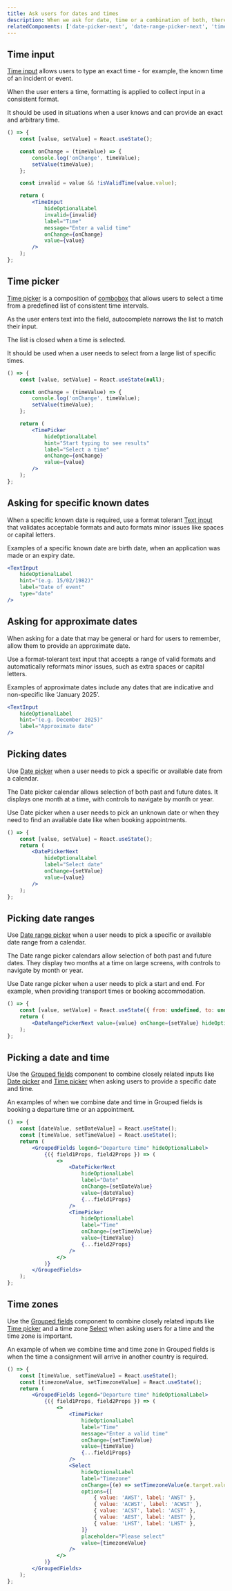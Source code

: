 ```yaml
---
title: Ask users for dates and times
description: When we ask for date, time or a combination of both, there are a range of components that can be used to meet user needs in different situations.
relatedComponents: ['date-picker-next', 'date-range-picker-next', 'time-input', 'time-picker']
---
```


## Time input

[Time input](/components/time-input) allows users to type an exact time - for example, the known time of an incident or event.

When the user enters a time, formatting is applied to collect input in a consistent format.

It should be used in situations when a user knows and can provide an exact and arbitrary time.

```jsx live
() => {
	const [value, setValue] = React.useState();

	const onChange = (timeValue) => {
		console.log('onChange', timeValue);
		setValue(timeValue);
	};

	const invalid = value && !isValidTime(value.value);

	return (
		<TimeInput
			hideOptionalLabel
			invalid={invalid}
			label="Time"
			message="Enter a valid time"
			onChange={onChange}
			value={value}
		/>
	);
};
```

## Time picker

[Time picker](/components/time-picker) is a composition of [combobox](/components/combobox) that allows users to select a time from a predefined list of consistent time intervals.

As the user enters text into the field, autocomplete narrows the list to match their input.

The list is closed when a time is selected.

It should be used when a user needs to select from a large list of specific times.

```jsx live
() => {
	const [value, setValue] = React.useState(null);

	const onChange = (timeValue) => {
		console.log('onChange', timeValue);
		setValue(timeValue);
	};

	return (
		<TimePicker
			hideOptionalLabel
			hint="Start typing to see results"
			label="Select a time"
			onChange={onChange}
			value={value}
		/>
	);
};
```

## Asking for specific known dates

When a specific known date is required, use a format tolerant [Text input](/components/text-input) that validates acceptable formats and auto formats minor issues like spaces or capital letters.

Examples of a specific known date are birth date, when an application was made or an expiry date.

```jsx live
<TextInput
	hideOptionalLabel
	hint="(e.g. 15/02/1982)"
	label="Date of event"
	type="date"
/>
```

## Asking for approximate dates

When asking for a date that may be general or hard for users to remember, allow them to provide an approximate date.

Use a format-tolerant text input that accepts a range of valid formats and automatically reformats minor issues, such as extra spaces or capital letters.

Examples of approximate dates include any dates that are indicative and non-specific like ’January 2025’.

```jsx live
<TextInput
	hideOptionalLabel
	hint="(e.g. December 2025)"
	label="Approximate date"
/>
```

## Picking dates

Use [Date picker](/components/date-picker-next) when a user needs to pick a specific or available date from a calendar.

The Date picker calendar allows selection of both past and future dates. It displays one month at a time, with controls to navigate by month or year.

Use Date picker when a user needs to pick an unknown date or when they need to find an available date like when booking appointments.

```jsx live
() => {
	const [value, setValue] = React.useState();
	return (
		<DatePickerNext
			hideOptionalLabel
			label="Select date"
			onChange={setValue}
			value={value}
		/>
	);
};
```

## Picking date ranges

Use [Date range picker](/components/date-range-picker-next) when a user needs to pick a specific or available date range from a calendar.

The Date range picker calendars allow selection of both past and future dates. They display two months at a time on large screens, with controls to navigate by month or year.

Use Date range picker when a user needs to pick a start and end. For example, when providing transport times or booking accommodation.

```jsx live
() => {
	const [value, setValue] = React.useState({ from: undefined, to: undefined });
	return (
		<DateRangePickerNext value={value} onChange={setValue} hideOptionalLabel />
	);
};
```

## Picking a date and time

Use the [Grouped fields](/components/grouped-fields) component to combine closely related inputs like [Date picker](/components/date-picker-next) and [Time picker](/components/time-picker) when asking users to provide a specific date and time.

An examples of when we combine date and time in Grouped fields is booking a departure time or an appointment.

```jsx live
() => {
	const [dateValue, setDateValue] = React.useState();
	const [timeValue, setTimeValue] = React.useState();
	return (
		<GroupedFields legend="Departure time" hideOptionalLabel>
			{({ field1Props, field2Props }) => (
				<>
					<DatePickerNext
						hideOptionalLabel
						label="Date"
						onChange={setDateValue}
						value={dateValue}
						{...field1Props}
					/>
					<TimePicker
						hideOptionalLabel
						label="Time"
						onChange={setTimeValue}
						value={timeValue}
						{...field2Props}
					/>
				</>
			)}
		</GroupedFields>
	);
};
```

## Time zones

Use the [Grouped fields](/components/grouped-fields) component to combine closely related inputs like [Time picker](/components/time-picker) and a time zone [Select](/components/select) when asking users for a time and the time zone is important.

An example of when we combine time and time zone in Grouped fields is when the time a consignment will arrive in another country is required.

```jsx live
() => {
	const [timeValue, setTimeValue] = React.useState();
	const [timezoneValue, setTimezoneValue] = React.useState();
	return (
		<GroupedFields legend="Departure time" hideOptionalLabel>
			{({ field1Props, field2Props }) => (
				<>
					<TimePicker
						hideOptionalLabel
						label="Time"
						message="Enter a valid time"
						onChange={setTimeValue}
						value={timeValue}
						{...field1Props}
					/>
					<Select
						hideOptionalLabel
						label="Timezone"
						onChange={(e) => setTimezoneValue(e.target.value)}
						options={[
							{ value: 'AWST', label: 'AWST' },
							{ value: 'ACWST', label: 'ACWST' },
							{ value: 'ACST', label: 'ACST' },
							{ value: 'AEST', label: 'AEST' },
							{ value: 'LHST', label: 'LHST' },
						]}
						placeholder="Please select"
						value={timezoneValue}
					/>
				</>
			)}
		</GroupedFields>
	);
};
```
